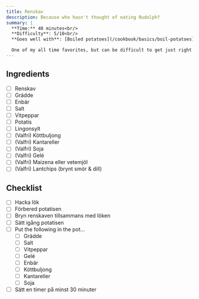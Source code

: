 ```yaml
---
title: Renskav
description: Because who hasn't thought of eating Rudolph?
summary: |
  **Time:** 40 minutes<br/>
  **Difficulty**: 5/10<br/>
  **Goes well with**: [Boiled potatoes](/cookbook/basics/boil-potatoes)

  One of my all time favorites, but can be difficult to get just right.
---
```


## Ingredients

<div class="contains-task-list">

- [ ] Renskav
- [ ] Grädde
- [ ] Enbär
- [ ] Salt
- [ ] Vitpeppar
- [ ] Potatis
- [ ] Lingonsylt
- [ ] (Valfri) Köttbuljong
- [ ] (Valfri) Kantareller
- [ ] (Valfri) Soja
- [ ] (Valfri) Gelé
- [ ] (Valfri) Maizena eller vetemjöl
- [ ] (Valfri) Lantchips (brynt smör & dill)
</div>

## Checklist

<div class="contains-task-list">

- [ ] Hacka lök
- [ ] Förbered potatisen
- [ ] Bryn renskaven tillsammans med löken
- [ ] Sätt igång potatisen
- [ ] Put the following in the pot...
  - [ ] Grädde
  - [ ] Salt
  - [ ] Vitpeppar
  - [ ] Gelé
  - [ ] Enbär
  - [ ] Köttbuljong
  - [ ] Kantareller
  - [ ] Soja
- [ ] Sätt en timer på minst 30 minuter
</div>
